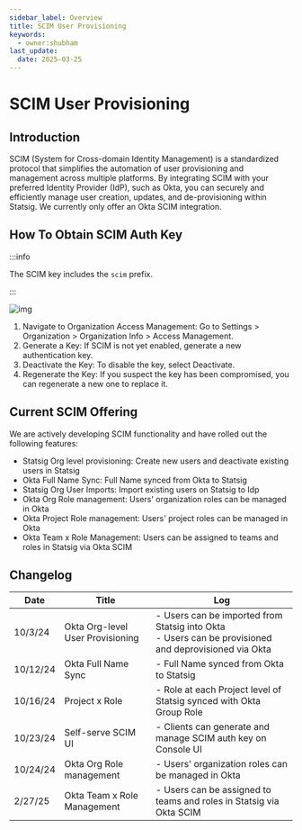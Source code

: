 ```yaml
---
sidebar_label: Overview
title: SCIM User Provisioning
keywords:
  - owner:shubham
last_update:
  date: 2025-03-25
---
```



# SCIM User Provisioning

## Introduction

SCIM (System for Cross-domain Identity Management) is a standardized protocol that simplifies the automation of user provisioning and management across multiple platforms.
By integrating SCIM with your preferred Identity Provider (IdP), such as Okta,
you can securely and efficiently manage user creation, updates, and de-provisioning within Statsig.
We currently only offer an Okta SCIM integration.

## How To Obtain SCIM Auth Key

:::info

The SCIM key includes the `scim` prefix.

:::

![img](/img/okta_scim_steps/scim-access.png)

1. Navigate to Organization Access Management:
   Go to Settings > Organization > Organization Info > Access Management.
2. Generate a Key:
   If SCIM is not yet enabled, generate a new authentication key.
3. Deactivate the Key:
   To disable the key, select Deactivate.
4. Regenerate the Key:
   If you suspect the key has been compromised, you can regenerate a new one to replace it.

## Current SCIM Offering

We are actively developing SCIM functionality and have rolled out the following features:

- Statsig Org level provisioning: Create new users and deactivate existing users in Statsig
- Okta Full Name Sync: Full Name synced from Okta to Statsig
- Statsig Org User Imports: Import existing users on Statsig to Idp
- Okta Org Role management: Users' organization roles can be managed in Okta
- Okta Project Role management: Users' project roles can be managed in Okta
- Okta Team x Role Management: Users can be assigned to teams and roles in Statsig via Okta SCIM

## Changelog

| Date     | Title                            | Log                                                                                                      |
| -------- | -------------------------------- | -------------------------------------------------------------------------------------------------------- |
| 10/3/24  | Okta Org-level User Provisioning | - Users can be imported from Statsig into Okta<br/>- Users can be provisioned and deprovisioned via Okta |
| 10/12/24 | Okta Full Name Sync              | - Full Name synced from Okta to Statsig                                                                  |
| 10/16/24 | Project x Role                   | - Role at each Project level of Statsig synced with Okta Group Role                                      |
| 10/23/24 | Self-serve SCIM UI               | - Clients can generate and manage SCIM auth key on Console UI                                            |
| 10/24/24 | Okta Org Role management         | - Users' organization roles can be managed in Okta                                                       |
| 2/27/25  | Okta Team x Role Management      | - Users can be assigned to teams and roles in Statsig via Okta SCIM                                      |
